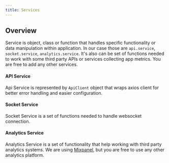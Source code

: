 ```yaml
---
title: Services
---
```


## Overview

Service is object, class or function that handles specific functionality or data manipulation within application. In our case those are `api.service`, `socket.service`, `analytics.service`. It's also can be set of functions needed to work with some third party APIs or services collecting app metrics. You are free to add any other services.

#### API Service

Api Service is represented by `ApiClient` object that wraps axios client for better error handling and easier configuration.

#### Socket Service

Socket Service is a set of functions needed to handle websocket connection.

#### Analytics Service

Analytics Service is a set of functionality that help working with third party analytics systems. We are using [Mixpanel](https://mixpanel.com/), but you are free to use any other analytics platform.